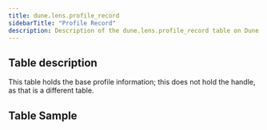 ```yaml
---
title: dune.lens.profile_record
sidebarTitle: "Profile Record"
description: Description of the dune.lens.profile_record table on Dune
---
```


## Table description

This table holds the base profile information; this does not hold the handle, as that is a different table.

## Table Sample


<TableSample tableSchema="dune.lens" tableName="profile_record" />
